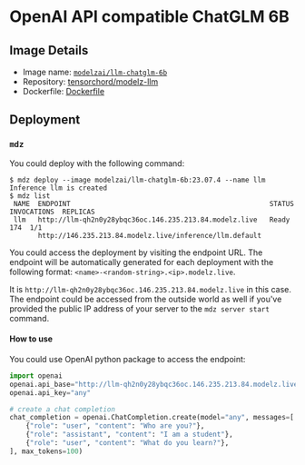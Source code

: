 # OpenAI API compatible ChatGLM 6B

## Image Details

- Image name: [`modelzai/llm-chatglm-6b`](https://hub.docker.com/repository/docker/modelzai/llm-chatglm-6b)
- Repository: [tensorchord/modelz-llm](https://github.com/tensorchord/modelz-llm)
- Dockerfile: [Dockerfile](https://github.com/tensorchord/modelz-llm/blob/main/images/bloomz-6b/Dockerfile)

## Deployment

### `mdz`

You could deploy with the following command:

```text
$ mdz deploy --image modelzai/llm-chatglm-6b:23.07.4 --name llm
Inference llm is created
$ mdz list
 NAME  ENDPOINT                                                 STATUS  INVOCATIONS  REPLICAS 
 llm   http://llm-qh2n0y28ybqc36oc.146.235.213.84.modelz.live   Ready           174  1/1      
       http://146.235.213.84.modelz.live/inference/llm.default                                
```

You could access the deployment by visiting the endpoint URL. The endpoint will be automatically generated for each deployment with the following format: `<name>-<random-string>.<ip>.modelz.live`.

It is `http://llm-qh2n0y28ybqc36oc.146.235.213.84.modelz.live` in this case. The endpoint could be accessed from the outside world as well if you've provided the public IP address of your server to the `mdz server start` command.

#### How to use

You could use OpenAI python package to access the endpoint:

```python
import openai
openai.api_base="http://llm-qh2n0y28ybqc36oc.146.235.213.84.modelz.live"
openai.api_key="any"

# create a chat completion
chat_completion = openai.ChatCompletion.create(model="any", messages=[
    {"role": "user", "content": "Who are you?"},
    {"role": "assistant", "content": "I am a student"},
    {"role": "user", "content": "What do you learn?"},
], max_tokens=100)
```
